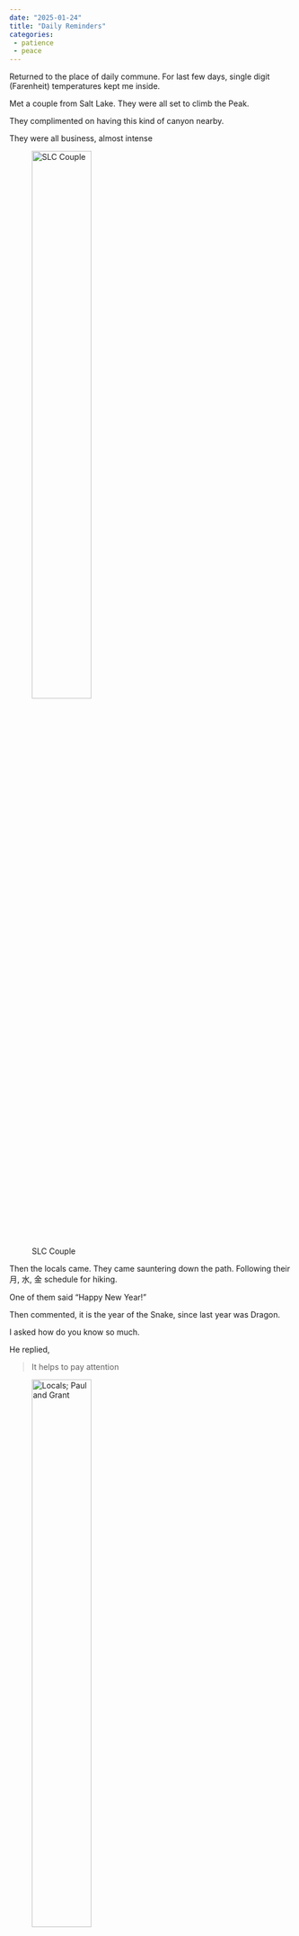 ```yaml
---
date: "2025-01-24"
title: "Daily Reminders"
categories:
 - patience
 - peace
---
```


Returned to the place of daily commune. For last few days, single digit (Farenheit) temperatures kept me inside.

Met a couple from Salt Lake. They were all set to climb the Peak.

They complimented on having this kind of canyon nearby.

They were all business, almost intense

![SLC Couple](images/DSC_8226.JPG){width="50%"}

Then the locals came. They came sauntering down the path. Following their 月, 水, 金 schedule for hiking.

One of them said "Happy New Year!"

Then commented, it is the year of the Snake, since last year was Dragon.

I asked how do you know so much.

He replied,

> It helps to pay attention

![Locals; Paul and Grant](images/DSC_8231.JPG){width="50%"}

------------------------------------------------------------------------

The morning air, along with greetings and surroundings, seemed to clear my mind.

Thoughts came,

We've all had a beginning, beyond mortal reckoning, elsewhere.

We will all return to that place of gathering.

Some further along that journey, all traveling at different pace.

> What do we value?
>
> Who are our fellow travelers?
>
> What would be our legacies?

------------------------------------------------------------------------

I have taken far more Sunset Photos than Sunrise Photos.

Could be that the Wasatch Front lends itself to west-focused photos.

It may be that I am not as diligent or pay attention as those 3 older hikers do.

In those morning sunrise, there seems to be a hint, a foreshadowing of the eventual sunset.

![18 Jan 2025 Morning](images/20250118_000813.jpg)

------------------------------------------------------------------------

A melancholic, fan favorite song echoes these words

언제나 돌아오는 계절은 나에게 꿈을 주지만 이룰 수 없는 꿈은 슬퍼요 나를 울려요

Ever returning (regularity of) seasons gives me hope. Unrealized dreams, a painful reminder.

Like to amend the second line to

Ever returning (regularity of) seasons gives me hope. For it gives me a chance to realize dreams of past generations.

Thank you fellow hikers for recognizing me. For reminding me of the Lunar, Chinese New Year.

Which reinforces the nature's reminder. Each sunset contains, a promise of a new day, a new beginning.

![18 Jan 2025 Evening](images/20250118_174359.jpg)
